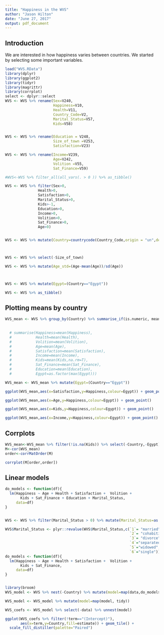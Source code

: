 ```yaml
---
title: "Happiness in the WVS"
author: "Jason Hilton"
date: "June 27, 2017"
output: pdf_document
---
```

## Introduction

We are interested in how happiness varies between countries.
We started by selecting some important variables.

```r

load("WVS.RData")
library(dplyr)
library(ggplot2)
library(tidyr)
library(magrittr)
library(corrplot)
select <- dplyr::select
WVS <- WVS %>% rename(Sex=V240,
                      Happiness=V10,
                      Health=V11,
                      Country_Code=V2,
                      Marital_Status=V57,
                      Kids=V58)


WVS <- WVS %>% rename(Education = V248, 
                      Size_of_town =V253,
                      Satisfaction=V23)

WVS <- WVS %>% rename(Income=V239,
                      Age=V242,
                      Volition =V55,
                      Sat_Finance=V59)

#WVS<-WVS %>% filter_all(all_vars(. > 0 )) %>% as_tibble()

WVS <- WVS %>% filter(Sex>0,
               Health>0,
               Satisfaction>0,
               Marital_Status>0,
               Kids>-1,
               Education>0,
               Income>0,
               Volition>0,
               Sat_Finance>0,
               Age>0)


WVS <- WVS %>% mutate(Country=countrycode(Country_Code,origin = "un",destination = "country.name"))



WVS <- WVS %>% select(-Size_of_town)

WVS <- WVS %>% mutate(Age_std=(Age-mean(Age))/sd(Age))



WVS <- WVS %>% mutate(Egypt=(Country=="Egypt"))

WVS <- WVS %>% as_tibble()


```


## Plotting means by country

```r
WVS_mean <- WVS %>% group_by(Country) %>% summarise_if(is.numeric, mean, na.rm=T)
  
  
  # summarise(Happiness=mean(Happiness),
  #           Health=mean(Health),
  #           Volition=mean(Volition),
  #           Age=mean(Age),
  #           Satisfaction=mean(Satisfaction),
  #           Income=mean(Income),
  #           Kids=mean(Kids,na.rm=T),
  #           Sat_Finance=mean(Sat_Finance),
  #           Education=mean(Education),
  #           Egypt=as.factor(max(Egypt)))

WVS_mean <- WVS_mean %>% mutate(Egypt=(Country=="Egypt"))

ggplot(WVS_mean,aes(x=Satisfaction,y=Happiness,colour=Egypt)) + geom_point()

ggplot(WVS_mean,aes(x=Age,y=Happiness,colour=Egypt)) + geom_point()

ggplot(WVS_mean,aes(x=Kids,y=Happiness,colour=Egypt)) + geom_point()

ggplot(WVS_mean,aes(x=Income,y=Happiness,colour=Egypt)) + geom_point()

```

## Corrplots


```r
WVS_mean<-WVS_mean %>% filter(!is.na(Kids)) %>% select(-Country,-Egypt)
M<-cor(WVS_mean)
order<-corrMatOrder(M)

corrplot(M[order,order])

```

## Linear models


```r
do_models <- function(df){
  lm(Happiness ~ Age + Health + Satisfaction +  Volition + 
       Kids + Sat_Finance + Education + Marital_Status,
     data=df)
}


WVS <- WVS %>% filter(Marital_Status > 0) %>% mutate(Marital_Status=as.factor(Marital_Status))

WVS$Marital_Status <- plyr::revalue(WVS$Marital_Status,c(`1`= "married",
                                                         `2`= "cohabiting",
                                                         `3`= "divorce",
                                                         `4`="separated",
                                                         `5`="widowed",
                                                         `6`="single"))
do_models <- function(df){
  lm(Happiness ~ Age + Health + Satisfaction +  Volition + 
       Kids + Sat_Finance,
     data=df)
}


library(broom)
WVS_model <- WVS %>% nest(-Country) %>% mutate(model=map(data,do_models))

WVS_model <- WVS_model %>% mutate(model=map(model, tidy))

WVS_coefs <- WVS_model %>% select(-data) %>% unnest(model)

ggplot(WVS_coefs %>% filter(!term=="(Intercept)"), 
       aes(x=term,y=Country,fill=estimate)) + geom_tile() +
  scale_fill_distiller(palette="Paired")

```




